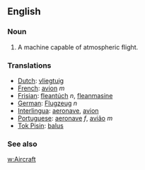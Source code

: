 ==English==

===Noun===

# A machine capable of atmospheric flight.

===Translations===
*[[Dutch]]: [[vliegtuig]]
*[[French]]: [[avion]] ''m''
*[[Frisian]]: [[fleantúch]] ''n'', [[fleanmasine]]
*[[German]]: [[Flugzeug]] ''n''
*[[Interlingua]]: [[aeronave]], [[avion]]
*[[Portuguese]]: [[aeronave]] ''f'', [[avião]] ''m''
*[[Tok Pisin]]: [[balus]]

===See also===

[[w:Aircraft]]
